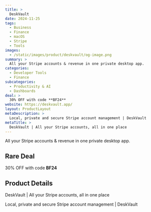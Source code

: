 ```yaml
---
title: >
  DeskVault
date: 2024-11-25
tags:
  - Business
  - Finance
  - macOS
  - Stripe
  - Tools
images:
  - /static/images/product/deskvault/og-image.png
summary: >
  All your Stripe accounts & revenue in one private desktop app.
categories:
  - Developer Tools
  - Finance
subcategories:
  - Productivity & AI
  - Dashboards
deal: >
  30% OFF with code **BF24**
website: https://deskvault.app/
layout: ProductLayout
metaDescription: >
  Local, private and secure Stripe account management | DeskVault
metaTitle: >
  DeskVault | All your Stripe accounts, all in one place
---
```

All your Stripe accounts & revenue in one private desktop app.

## Rare Deal

30% OFF with code **BF24**

## Product Details
DeskVault | All your Stripe accounts, all in one place

Local, private and secure Stripe account management | DeskVault
